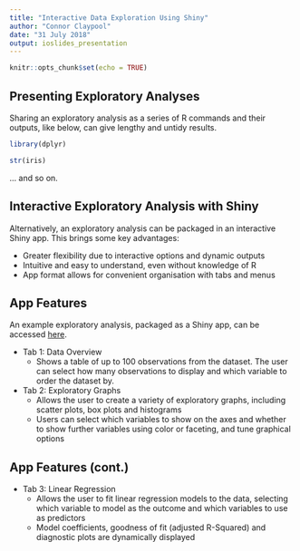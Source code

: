 ```yaml
---
title: "Interactive Data Exploration Using Shiny"
author: "Connor Claypool"
date: "31 July 2018"
output: ioslides_presentation
---
```


```r
knitr::opts_chunk$set(echo = TRUE)
```

## Presenting Exploratory Analyses

Sharing an exploratory analysis as a series of R commands and their outputs, like below, can give lengthy and untidy results.

```r
library(dplyr)
```

```r
str(iris)
```

... and so on.

## Interactive Exploratory Analysis with Shiny

Alternatively, an exploratory analysis can be packaged in an interactive Shiny app. This brings some key advantages:

- Greater flexibility due to interactive options and dynamic outputs
- Intuitive and easy to understand, even without knowledge of R
- App format allows for convenient organisation with tabs and menus

## App Features

An example exploratory analysis, packaged as a Shiny app, can be accessed [here](https://cclaypool.shinyapps.io/dataexplorer/).

- Tab 1: Data Overview
    - Shows a table of up to 100 observations from the dataset. The user can select how many observations to display and which variable to order the dataset by.
- Tab 2: Exploratory Graphs
    - Allows the user to create a variety of exploratory graphs, including scatter plots, box plots and histograms
    - Users can select which variables to show on the axes and whether to show further variables using color or faceting, and tune graphical options
    
## App Features (cont.)

- Tab 3: Linear Regression
    - Allows the user to fit linear regression models to the data, selecting which variable to model as the outcome and which variables to use as predictors
    - Model coefficients, goodness of fit (adjusted R-Squared) and diagnostic plots are dynamically displayed